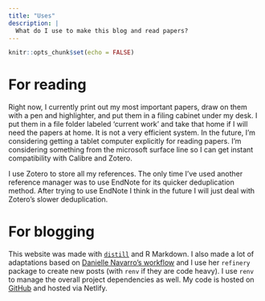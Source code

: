 ```yaml
---
title: "Uses"
description: |
  What do I use to make this blog and read papers?
---
```


```r
knitr::opts_chunk$set(echo = FALSE)
```

# For reading

Right now, I currently print out my most important papers, draw on them with a pen and highlighter, and put them in a filing cabinet under my desk. I put them in a file folder labeled 'current work' and take that home if I will need the papers at home. It is not a very efficient system. In the future, I'm considering getting a tablet computer explicitly for reading papers. I'm considering something from the microsoft surface line so I can get instant compatibility with Calibre and Zotero.

I use Zotero to store all my references. The only time I've used another reference manager was to use EndNote for its quicker deduplication method. After trying to use EndNote I think in the future I will just deal with Zotero's slower deduplication.

# For blogging

This website was made with [`distill`](https://rstudio.github.io/distill/) and R Markdown. I also made a lot of adaptations based on [Danielle Navarro's workflow](https://blog.djnavarro.net/posts/2021-09-30_on-blogging-reproducibly/) and I use her `refinery` package to create new posts (with `renv` if they are code heavy). I use `renv` to manage the overall project dependencies as well. My code is hosted on [GitHub](https://github.com/wzbillings/papers-blog) and hosted via Netlify.
